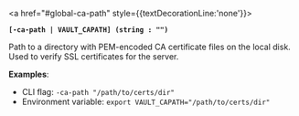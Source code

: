 <a id="global-ca-path" />

<a href="#global-ca-path" style={{textDecorationLine:'none'}}>

**`[-ca-path | VAULT_CAPATH] (string : "")`**

</a>

Path to a directory with PEM-encoded CA certificate files on the local disk.
Used to verify SSL certificates for the server.

**Examples**:

- CLI flag: `-ca-path "/path/to/certs/dir"`
- Environment variable: `export VAULT_CAPATH="/path/to/certs/dir"`

